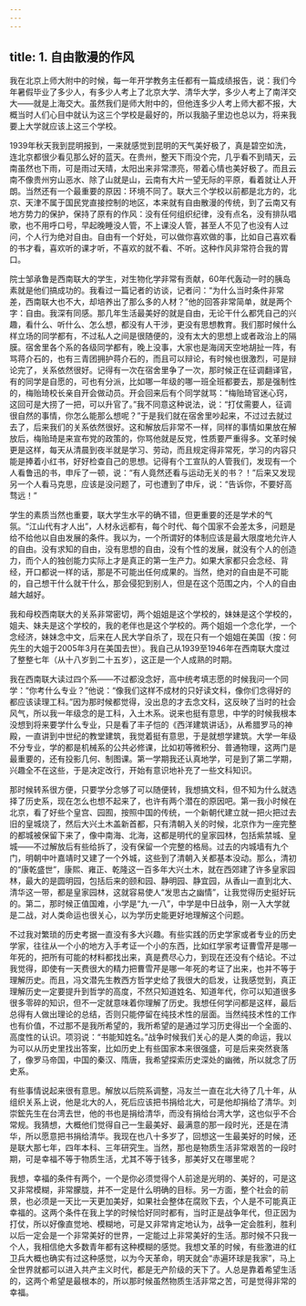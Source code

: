 ```yaml
---
---
---
```

title: 1. 自由散漫的作风
---




我在北京上师大附中的时候，每一年开学教务主任都有一篇成绩报告，说：我们今年暑假毕业了多少人，有多少人考上了北京大学、清华大学，多少人考上了南洋交大——就是上海交大。虽然我们是师大附中的，但他连多少人考上师大都不报，大概当时人们心目中就认为这三个学校是最好的，所以我脑子里边也总以为，将来我要上大学就应该上这三个学校。

1939年秋天我到昆明报到，一来就感觉到昆明的天气美好极了，真是碧空如洗，连北京都很少看见那么好的蓝天。在贵州，整天下雨没个完，几乎看不到晴天，云南虽然也下雨，可是雨过天晴，太阳出来非常漂亮，带着心情也美好极了。而且云南不像贵州穷山恶水、除了山就是山，云南有大片一望无际的平原，看着就让人开朗。当然还有一个最重要的原因：环境不同了。联大三个学校以前都是北方的，北京、天津不属于国民党直接控制的地区，本来就有自由散漫的传统，到了云南又有地方势力的保护，保持了原有的作风：没有任何组织纪律，没有点名，没有排队唱歌，也不用呼口号，早起晚睡没人管，不上课没人管，甚至人不见了也没有人过问，个人行为绝对自由。自由有一个好处，可以做你喜欢做的事，比如自己喜欢看的书才看，喜欢听的课才听，不喜欢的就不看、不听。这种作风非常符合我的胃口。

院士邹承鲁是西南联大的学生，对生物化学非常有贡献，60年代轰动一时的胰岛素就是他们搞成功的。我看过一篇记者的访谈，记者问：“为什么当时条件非常差，西南联大也不大，却培养出了那么多的人材？”他的回答非常简单，就是两个字：自由。我深有同感。那几年生活最美好的就是自由，无论干什么都凭自己的兴趣，看什么、听什么、怎么想，都没有人干涉，更没有思想教育。我们那时候什么样立场的同学都有，不过私人之间是很随便的，没有太大的思想上或者政治上的隔膜。宿舍里各个系的各级同学都有，晚上没事，大家也是海阔天空地胡扯一阵，有骂蒋介石的，也有三青团拥护蒋介石的，而且可以辩论，有时候也很激烈，可是辩论完了，关系依然很好。记得有一次在宿舍里争了一次，那时候正在征调翻译官，有的同学是自愿的，可也有分派，比如哪一年级的哪一班全班都要去，那是强制性的，梅贻琦校长亲自开会做动员。开会回来后有个同学就骂：“梅贻琦官迷心窍，这回可是大捞了一把，可以升官了。”我不同意这种说法，说：“打仗需要人，征调很自然的事情，你怎么能那么想呢？”于是我们就在宿舍里吵起来，不过过去就过去了，后来我们的关系依然很好。这和解放后非常不一样，同样的事情如果放在解放后，梅贻琦是来宣布党的政策的，你骂他就是反党，性质要严重得多。文革时候更是这样，每天从清晨到夜半就是学习、劳动，而且规定得非常死，学习的内容只能是捧着小红书，好好检查自己的思想。记得有个工宣队的人管我们，发现有一个人看鲁迅的书，申斥了一顿，说：“有人竟然还看与运动无关的书？！”后来又发现另一个人看马克思，应该是没问题了，可也遭到了申斥，说：“告诉你，不要好高骛远！”

学生的素质当然也重要，联大学生水平的确不错，但更重要的还是学术的气氛。“江山代有才人出”，人材永远都有，每个时代、每个国家不会差太多，问题是给不给他以自由发展的条件。我以为，一个所谓好的体制应该是最大限度地允许人的自由。没有求知的自由，没有思想的自由，没有个性的发展，就没有个人的创造力，而个人的独创能力实际上才是真正的第一生产力。如果大家都只会念经、背经，开口都说一样的话，那是不可能出任何成果的。当然，绝对的自由是不可能的，自己想干什么就干什么，那会侵犯到别人，但是在这个范围之内，个人的自由越大越好。



我和母校西南联大的关系非常密切，两个姐姐是这个学校的，妹妹是这个学校的，姐夫、妹夫是这个学校的，我的老伴也是这个学校的。两个姐姐一个念化学，一个念经济，妹妹念中文，后来在人民大学自杀了，现在只有一个姐姐在美国（按：何先生的大姐于2005年3月在美国去世）。我自己从1939至1946年在西南联大度过了整整七年（从十八岁到二十五岁），这正是一个人成熟的时期。

我在西南联大读过四个系——不过都没念好，高中统考填志愿的时候我问一个同学：“你考什么专业？”他说：“像我们这样不成材的只好读文科，像你们念得好的都应该读理工科。”因为那时候都觉得，没出息的才去念文科，这反映了当时的社会风气，所以我一年级念的是工科，入土木系。说来也挺有意思，中学的时候我根本没想到将来要学什么专业，只是看了丰子恺的《西洋建筑讲话》，从希腊罗马的神殿，一直讲到中世纪的教堂建筑，我觉着挺有意思，于是就想学建筑。大学一年级不分专业，学的都是机械系的公共必修课，比如初等微积分、普通物理，这两门是最重要的，还有投影几何、制图课。第一学期我还认真地学，可是到了第二学期，兴趣全不在这些，于是决定改行，开始有意识地补充了一些文科知识。

那时候转系很方便，只要学分念够了可以随便转，我想搞文科，但不知为什么就选择了历史系，现在怎么也想不起来了，也许有两个潜在的原因吧。第一我小时候在北京，看了好些个皇宫、园囿，按照中国的传统，一个新朝代建立就一把火把过去旧的皇城烧了，然后大兴土木盖新首都，只有清朝入关的时候，北京作为一座完整的都城被保留下来了，像中南海、北海，这都是明代的皇家园林，包括紫禁城、皇城——不过解放后有些给拆了，没有保留一个完整的格局。过去的内城墙有九个门，明朝中叶嘉靖时又建了一个外城，这些到了清朝入关都基本没动。那么，清初的“康乾盛世”，康熙、雍正、乾隆这一百多年大兴土木，就在西郊建了许多皇家园林，最大的是圆明园，包括后来的颐和园、静明园、静宜园，从香山一直到北大、清华这一带，都是皇家园林，这就容易使人“发思古之幽情”，让我觉得历史挺好玩的。第二，那时候正值国难，小学是“九·一八”，中学是中日战争，刚一入大学就是二战，对人类命运也很关心，以为学历史能更好地理解这个问题。

不过我对繁琐的历史考据一直没有多大兴趣。有些实践的历史学家或者专业的历史学家，往往从一个小的地方入手考证一个小的东西，比如红学家考证曹雪芹是哪一年死的，把所有可能的材料都找出来，真是费尽心力，到现在还没有个结论。不过我觉得，即使有一天费很大的精力把曹雪芹是哪一年死的考证了出来，也并不等于理解历史。而且，冯文潜先生教西方哲学史给了我很大的启发，让我感觉到，真正理解历史一定要提升到哲学的高度，不然只知道姓名、知道年代，你可以知道很多很多零碎的知识，但不一定就意味着你理解了历史。我想任何学问都是这样，最后总得有人做出理论的总结，否则只能停留在纯技术性的层面。当然纯技术性的工作也有价值，不过那不是我所希望的，我所希望的是通过学习历史得出一个全面的、高度性的认识。项羽说：“书能知姓名。”战争时候我们关心的是人类的命运，我以为可以从历史里找出答案，比如历史上有些国家本来很强盛，可是后来突然衰落了，像罗马帝国，中国的秦汉、隋唐，我希望探索历史深处的幽微，所以就念了历史系。



有些事情说起来很有意思。解放以后院系调整，冯友兰一直在北大待了几十年，从组织关系上说，他是北大的人，死后应该把书捐给北大，可是他却捐给了清华。刘崇鋐先生在台湾去世，他的书也是捐给清华，而没有捐给台湾大学，这也似乎不合常规。我猜想，大概他们觉得自己一生最美好、最满意的那一段时光，还是在清华，所以愿意把书捐给清华。我现在也八十多岁了，回想这一生最美好的时候，还是联大那七年，四年本科、三年研究生。当然，那也是物质生活非常艰苦的一段时期，可是幸福不等于物质生活，尤其不等于钱多，那美好又在哪里呢？

我想，幸福的条件有两个，一个是你必须觉得个人前途是光明的、美好的，可是这又非常模糊，非常朦胧，并不一定是什么明确的目标。另一方面，整个社会的前景，也必须是一天比一天更加美好，如果社会整体在腐败下去，个人是不可能真正幸福的。这两个条件在我上学的时候恰好同时都有，当时正是战争年代，但正因为打仗，所以好像直觉地、模糊地，可是又非常肯定地认为，战争一定会胜利，胜利以后一定会是一个非常美好的世界，一定能过上非常美好的生活。那时候不只我一个人，我相信绝大多数青年都有这种模糊的感觉。我想文革的时候，有些激进的红卫兵大概也确实有过这种感觉，以为今天革命，明天就会“赤遍环球是我家”，马上全世界就都可以进入共产主义时代，都是无产阶级的天下了。人总是靠着希望生活的，这两个希望是最根本的，所以那时候虽然物质生活非常之苦，可是觉得非常的幸福。